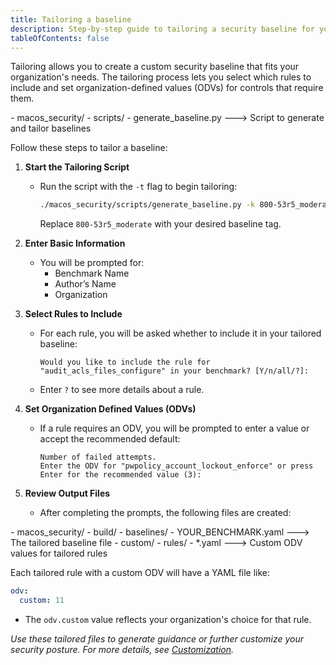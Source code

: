 ```yaml
---
title: Tailoring a baseline
description: Step-by-step guide to tailoring a security baseline for your organization.
tableOfContents: false
---
```



Tailoring allows you to create a custom security baseline that fits your organization's needs. The tailoring process lets you select which rules to include and set organization-defined values (ODVs) for controls that require them.

<FileTree>
- macos_security/
    - scripts/
        - generate_baseline.py    ---> Script to generate and tailor baselines
</FileTree>

Follow these steps to tailor a baseline:

<Steps>

1. **Start the Tailoring Script**

   - Run the script with the `-t` flag to begin tailoring:
     ```sh
     ./macos_security/scripts/generate_baseline.py -k 800-53r5_moderate -t
     ```
     Replace `800-53r5_moderate` with your desired baseline tag.

2. **Enter Basic Information**

   - You will be prompted for:
     - Benchmark Name
     - Author’s Name
     - Organization

3. **Select Rules to Include**

   - For each rule, you will be asked whether to include it in your tailored baseline:
     ```
     Would you like to include the rule for "audit_acls_files_configure" in your benchmark? [Y/n/all/?]:
     ```
   - Enter `?` to see more details about a rule.

4. **Set Organization Defined Values (ODVs)**

   - If a rule requires an ODV, you will be prompted to enter a value or accept the recommended default:
     ```
     Number of failed attempts.
     Enter the ODV for "pwpolicy_account_lockout_enforce" or press Enter for the recommended value (3):
     ```

5. **Review Output Files**

   - After completing the prompts, the following files are created:

</Steps>

<FileTree>
- macos_security/
    - build/
        - baselines/
            - YOUR_BENCHMARK.yaml   ---> The tailored baseline file
    - custom/
        - rules/
            - *.yaml                ---> Custom ODV values for tailored rules
</FileTree>

Each tailored rule with a custom ODV will have a YAML file like:

```yaml
odv:
  custom: 11
```

- The `odv.custom` value reflects your organization's choice for that rule.

*Use these tailored files to generate guidance or further customize your security posture. For more details, see [Customization](https://github.com/usnistgov/macos_security/wiki/Customization).*
